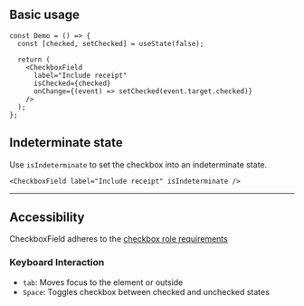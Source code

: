 
## Basic usage

<Preview>
  <Demo />
</Preview>

```tsx
const Demo = () => {
  const [checked, setChecked] = useState(false);

  return (
    <CheckboxField
      label="Include receipt"
      isChecked={checked}
      onChange={(event) => setChecked(event.target.checked)}
    />
  );
};
```

## Indeterminate state

Use `isIndeterminate` to set the checkbox into an indeterminate state.

<Preview>
  <CheckboxField label="Include receipt" isIndeterminate />
</Preview>

```tsx
<CheckboxField label="Include receipt" isIndeterminate />
```

---

## Accessibility

CheckboxField adheres to the [checkbox role requirements](https://www.w3.org/TR/wai-aria-1.2/#checkbox)

### Keyboard Interaction

- `tab`: Moves focus to the element or outside
- `Space`: Toggles checkbox between checked and unchecked states
